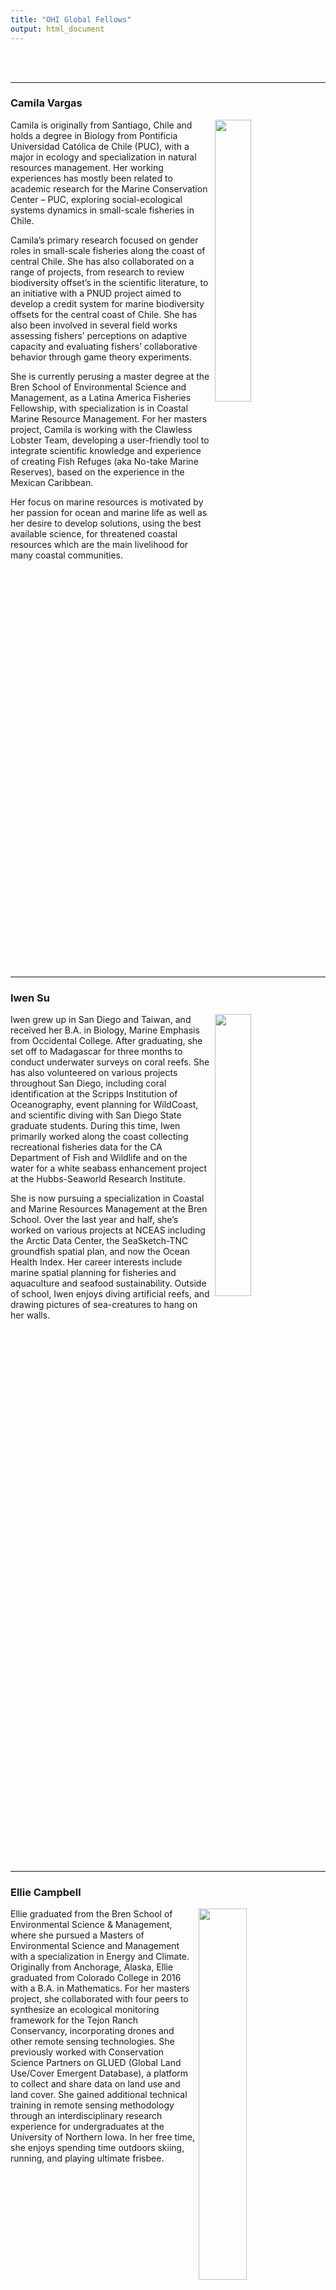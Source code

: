 ```yaml
---
title: "OHI Global Fellows"
output: html_document
---  
```


<br>
<br>

***

### Camila Vargas

<div style="width: 100%;">
<img src="images/camila_pic.jpg" style="float: right; width: 34%; margin: 0px 6px;" />
<p>
Camila is originally from Santiago, Chile and holds a degree in Biology from Pontificia Universidad Católica de Chile (PUC), with a major in ecology and specialization in natural resources management. Her working experiences has mostly been related to academic research for the Marine Conservation Center – PUC, exploring social-ecological systems dynamics in small-scale fisheries in Chile.
</p>
<p>
Camila’s primary research focused on gender roles in small-scale fisheries along the coast of central Chile. She has also collaborated on a range of projects, from research to review biodiversity offset’s in the scientific literature, to an initiative with a PNUD project aimed to develop a credit system for marine biodiversity offsets for the central coast of Chile. She has also been involved in several field works assessing fishers’ perceptions on adaptive capacity and evaluating fishers’ collaborative behavior through game theory experiments.  
</p>
<p>
She is currently perusing a master degree at the Bren School of Environmental Science and Management, as a Latina America Fisheries Fellowship, with specialization is in Coastal Marine Resource Management. For her masters project, Camila is working with the Clawless Lobster Team, developing a user-friendly tool to integrate scientific knowledge and experience of creating Fish Refuges (aka No-take Marine Reserves), based on the experience in the Mexican Caribbean. 
</p>
<p>
Her focus on marine resources is motivated by her passion for ocean and marine life as well as her desire to develop solutions, using the best available science, for threatened coastal resources which are the main livelihood for many coastal communities.
</p>
</div>

<div style="clear:both;"></div>
<br>

***

### Iwen Su

<div style="width: 100%;">
<img src="images/iwen_pic.jpg" style="float: right; width: 34%; margin: 0px 6px;" />
<p>
Iwen grew up in San Diego and Taiwan, and received her B.A. in Biology, Marine Emphasis from Occidental College. After graduating, she set off to Madagascar for three months to conduct underwater surveys on coral reefs. She has also volunteered on various projects throughout San Diego, including coral identification at the Scripps Institution of Oceanography, event planning for WildCoast, and scientific diving with San Diego State graduate students. During this time, Iwen primarily worked along the coast collecting recreational fisheries data for the CA Department of Fish and Wildlife and on the water for a white seabass enhancement project at the Hubbs-Seaworld Research Institute. 
</p>
<p>
She is now pursuing a specialization in Coastal and Marine Resources Management at the Bren School. Over the last year and half, she’s worked on various projects at NCEAS including the Arctic Data Center, the SeaSketch-TNC groundfish spatial plan, and now the Ocean Health Index. Her career interests include marine spatial planning for fisheries and aquaculture and seafood sustainability. Outside of school, Iwen enjoys diving artificial reefs, and drawing pictures of sea-creatures to hang on her walls.
</p>
</div>

<div style="clear:both;"></div>
<br>

***

### Ellie Campbell

<div style="width: 100%;">
<img src="images/ellie_pic.JPG" style="float: right; width: 39%; margin: 0px 6px;" />
<p>
Ellie graduated from the Bren School of Environmental Science & Management, where she pursued a Masters of Environmental Science and Management with a specialization in Energy and Climate. Originally from Anchorage, Alaska, Ellie graduated from Colorado College in 2016 with a B.A. in Mathematics. For her masters project, she collaborated with four peers to synthesize an ecological monitoring framework for the Tejon Ranch Conservancy, incorporating drones and other remote sensing technologies. She previously worked with Conservation Science Partners on GLUED (Global Land Use/Cover Emergent Database), a platform to collect and share data on land use and land cover. She gained additional technical training in remote sensing methodology through an interdisciplinary research experience for undergraduates at the University of Northern Iowa. In her free time, she enjoys spending time outdoors skiing, running, and playing ultimate frisbee.
</p>
</div>

<div style="clear:both;"></div>
<br>

***

<br>
<br>